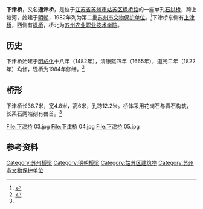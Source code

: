 {{Infobox bridge|name=下津桥
|image= 下津桥 01.jpg|caption=
|coordinates={{coord|display=title,inline}}
|crosses=上塘河（古运河）|locale={{CHN}}江苏省苏州市姑苏区
|heritage=[[苏州市文物保护单位|苏州市文物保护单位]]
|design=拱桥|material=石
|length=36.7米|width=4.8米
}}
{{文物保护单位
| 级别 = 县市级
| 省区市 = 苏州市
| 名称 = 下津桥
| 图片 = 下津桥 02.jpg
| 编号 = 第二批
| 分类 = 古建筑
| 时代 = [[明朝|明]][[清朝|清]]
| 所在 = [[苏州市|苏州市]][[姑苏区|姑苏区]]
| 登录 = 1982年
}}
'''下津桥'''，又名'''通津桥'''，是位于[[江苏省|江苏省]][[苏州市|苏州市]][[姑苏区|姑苏区]][[枫桥路|枫桥路]]的一座单孔[[石拱桥|石拱桥]]，跨上塘河，始建于[[明朝|明朝]]，1982年列为第二批[[苏州市文物保护单位|苏州市文物保护单位]]。<ref name='cd'>{{cite book |title=《苏州词典》 |date=1999-09 |publisher=苏州大学出版社 |isbn=7-81037-478-8 |page=376 |edition=第1版}}</ref>下津桥东侧有[[上津桥|上津桥]]，西侧有[[枫桥|枫桥]]，桥北为[[苏州农业职业技术学院|苏州农业职业技术学院]]。

== 历史 ==
下津桥始建于[[明|明]][[成化|成化]]十八年（1482年），清康熙四年（1665年），道光二年（1822年）均修，现桥为1984年修缮。<ref name='q'>{{cite book |title=《苏州的桥》 |publisher=东南大学出版社 |isbn=978-7-5641-2935-4 |page= |edition=第1版}}</ref>{{rp|80}}

== 桥形 ==
下津桥长36.7米，宽4.8米，高6米，孔跨12.2米。桥体采用花岗石与青石构筑，长系石两端刻有兽首。<ref name='cd'/>
<gallery>
File:下津桥 03.jpg
File:下津桥 04.jpg
File:下津桥 05.jpg
</gallery>

== 参考资料 ==
{{reflist}}

{{苏州桥梁}}
{{苏州市文物保护单位}}
{{DEFAULTSORT:xiajinqiao}}
[[Category:苏州桥梁|Category:苏州桥梁]]
[[Category:明朝桥梁|Category:明朝桥梁]]
[[Category:姑苏区建筑物|Category:姑苏区建筑物]]
[[Category:苏州市文物保护单位|Category:苏州市文物保护单位]]